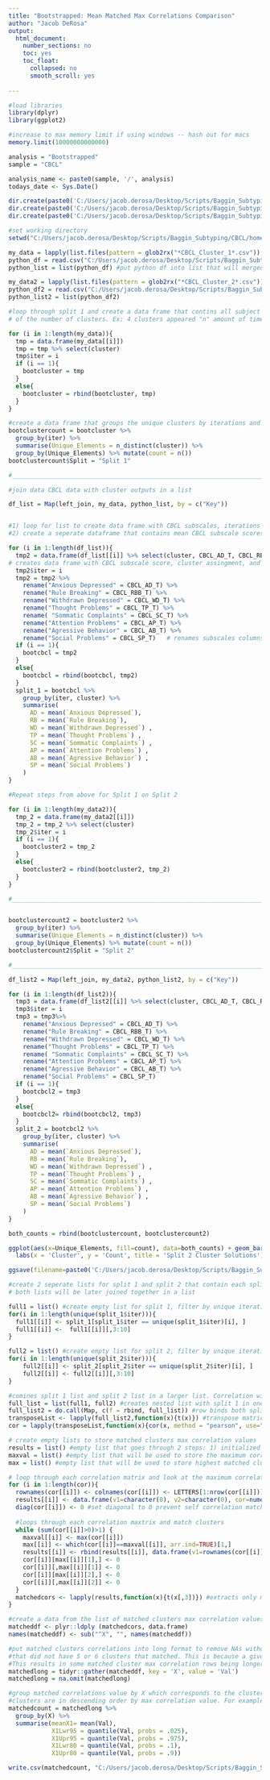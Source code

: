 ```yaml
---
title: "Bootstrapped: Mean Matched Max Correlations Comparison"
author: "Jacob DeRosa"
output:
  html_document:
    number_sections: no
    toc: yes
    toc_float:
      collapsed: no
      smooth_scroll: yes
      
---
```


```r

#load libraries 
library(dplyr)
library(ggplot2)

#increase to max memory limit if using windows -- hash out for macs
memory.limit(10000000000000) 

analysis = "Bootstrapped"
sample = "CBCL"

analysis_name <- paste0(sample, '/', analysis)
todays_date <- Sys.Date()

dir.create(paste0('C:/Users/jacob.derosa/Desktop/Scripts/Baggin_Subtyping/CBCL/plots/'))
dir.create(paste0('C:/Users/jacob.derosa/Desktop/Scripts/Baggin_Subtyping/CBCL/plots/',sample))
dir.create(paste0('C:/Users/jacob.derosa/Desktop/Scripts/Baggin_Subtyping/CBCL/plots/',sample,'/',analysis))
```

```r
#set working directory
setwd("C:/Users/jacob.derosa/Desktop/Scripts/Baggin_Subtyping/CBCL/home/jderosa/Documents/Baggin_Subtyping/Output/data/csv")
```

```r
my_data = lapply(list.files(pattern = glob2rx("*CBCL_Cluster_1*.csv")), read.csv, header = T, sep = ",") 
python_df = read.csv("C:/Users/jacob.derosa/Desktop/Scripts/Baggin_Subtyping/CBCL/Splits/CBCL_Split_1.csv", header = T, sep = ",") %>% rename(Key = X)
python_list = list(python_df) #put python df into list that will merged with sample split dfs 

my_data2 = lapply(list.files(pattern = glob2rx("*CBCL_Cluster_2*.csv")), read.csv, header = T, sep = ",")
python_df2 = read.csv("C:/Users/jacob.derosa/Desktop/Scripts/Baggin_Subtyping/CBCL/Splits/CBCL_Split_2.csv", header = T, sep = ",") %>% rename(Key = X) 
python_list2 = list(python_df2) 

```

```r

#loop through split 1 and create a data frame that contins all subject x clusters assignments. This will be used to determine the proportion of 
# of the number of clusters. Ex: 4 clusters appeared "n" amount of times out of 100 iterations.

for (i in 1:length(my_data)){    
  tmp = data.frame(my_data[[i]])          
  tmp = tmp %>% select(cluster)
  tmp$iter = i
  if (i == 1){
    bootcluster = tmp 
  }
  else{
    bootcluster = rbind(bootcluster, tmp) 
  }
}

#create a data frame that groups the unique clusters by iterations and counts the number of times that number of clusters was the result.
bootclustercount = bootcluster %>%
  group_by(iter) %>%         
  summarise(Unique_Elements = n_distinct(cluster)) %>%
  group_by(Unique_Elements) %>% mutate(count = n())
bootclustercount$Split = "Split 1"

#_____________________________________________________________________________________________________________________________________________________

#join data CBCL data with cluster outputs in a list

df_list = Map(left_join, my_data, python_list, by = c("Key"))


#1) loop for list to create data frame with CBCL subscales, iterations and cluster assingments. 
#2) create a seperate dataframe that contains mean CBCL subscale scores by cluster by louvain iteration. Will be used for max correlation matching

for (i in 1:length(df_list)){
  tmp2 = data.frame(df_list[[i]] %>% select(cluster, CBCL_AD_T, CBCL_RBB_T, CBCL_WD_T, CBCL_TP_T, CBCL_SC_T, CBCL_AP_T, CBCL_AB_T, CBCL_SP_T)) 
# creates data frame with CBCL subscale score, cluster assingment, and louvain iteration
  tmp2$iter = i
  tmp2 = tmp2 %>%
    rename("Anxious Depressed" = CBCL_AD_T) %>%
    rename("Rule Breaking" = CBCL_RBB_T) %>%
    rename("Withdrawn Depressed" = CBCL_WD_T) %>%
    rename("Thought Problems" = CBCL_TP_T) %>%
    rename( "Sommatic Complaints" = CBCL_SC_T) %>%
    rename("Attention Problems" = CBCL_AP_T) %>%
    rename("Agressive Behavior" = CBCL_AB_T) %>%
    rename("Social Problems" = CBCL_SP_T)   # renames subscales columns names with the actual name of subscale 
  if (i == 1){
    bootcbcl = tmp2
  }
  else{
    bootcbcl = rbind(bootcbcl, tmp2)
  }
  split_1 = bootcbcl %>%
    group_by(iter, cluster) %>%
    summarise(
      AD = mean(`Anxious Depressed`),
      RB = mean(`Rule Breaking`),
      WD = mean(`Withdrawn Depressed`) ,
      TP = mean(`Thought Problems`) ,
      SC = mean(`Sommatic Complaints`) ,
      AP = mean(`Attention Problems`) ,
      AB = mean(`Agressive Behavior`) ,
      SP = mean(`Social Problems`)
    )
}

```

```r

#Repeat steps from above for Split 1 on Split 2 

for (i in 1:length(my_data2)){
  tmp_2 = data.frame(my_data2[[i]])
  tmp_2 = tmp_2 %>% select(cluster)
  tmp_2$iter = i
  if (i == 1){
    bootcluster2 = tmp_2 
  }
  else{
    bootcluster2 = rbind(bootcluster2, tmp_2)
  }
}

#_____________________________________________________________________________________________________________________________________________________


bootclustercount2 = bootcluster2 %>%
  group_by(iter) %>%         
  summarise(Unique_Elements = n_distinct(cluster)) %>%
  group_by(Unique_Elements) %>% mutate(count = n())
bootclustercount2$Split = "Split 2"

#_____________________________________________________________________________________________________________________________________________________

df_list2 = Map(left_join, my_data2, python_list2, by = c("Key"))

for (i in 1:length(df_list2)){
  tmp3 = data.frame(df_list2[[i]] %>% select(cluster, CBCL_AD_T, CBCL_RBB_T, CBCL_WD_T, CBCL_TP_T, CBCL_SC_T, CBCL_AP_T, CBCL_AB_T, CBCL_SP_T)) 
  tmp3$iter = i
  tmp3 = tmp3%>%
    rename("Anxious Depressed" = CBCL_AD_T) %>%
    rename("Rule Breaking" = CBCL_RBB_T) %>%
    rename("Withdrawn Depressed" = CBCL_WD_T) %>%
    rename("Thought Problems" = CBCL_TP_T) %>%
    rename( "Sommatic Complaints" = CBCL_SC_T) %>%
    rename("Attention Problems" = CBCL_AP_T) %>%
    rename("Agressive Behavior" = CBCL_AB_T) %>%
    rename("Social Problems" = CBCL_SP_T)
  if (i == 1){
    bootcbcl2 = tmp3
  }
  else{
    bootcbcl2= rbind(bootcbcl2, tmp3)
  }
  split_2 = bootcbcl2 %>%
    group_by(iter, cluster) %>%
    summarise(
      AD = mean(`Anxious Depressed`),
      RB = mean(`Rule Breaking`),
      WD = mean(`Withdrawn Depressed`) ,
      TP = mean(`Thought Problems`) ,
      SC = mean(`Sommatic Complaints`) ,
      AP = mean(`Attention Problems`) ,
      AB = mean(`Agressive Behavior`) ,
      SP = mean(`Social Problems`)
    )
}


```

```r

both_counts = rbind(bootclustercount, bootclustercount2)

ggplot(aes(x=Unique_Elements, fill=count), data=both_counts) + geom_bar() +
  labs(x = 'Cluster', y = 'Count', title = 'Split 2 Cluster Solutions') + facet_wrap(~Split)

ggsave(filename=paste0('C:/Users/jacob.derosa/Desktop/Scripts/Baggin_Subtyping/CBCL/plots/', analysis_name, '/Bootstrapped_Cluster_Counts.png'))

```

```r

#create 2 seperate lists for split 1 and split 2 that contain each split's cluster's mean cbcl subscale scores by iterations 
# both lists will be later joined together in a list 

full1 = list() #create empty list for split 1, filter by unique iteration
for(i in 1:length(unique(split_1$iter))){
  full1[[i]] <- split_1[split_1$iter == unique(split_1$iter)[i], ]
  full1[[i]] <-  full1[[i]][,3:10]
}

full2 = list() #create empty list for split 2, filter by unique iteration
for(i in 1:length(unique(split_2$iter))){
    full2[[i]] <- split_2[split_2$iter == unique(split_2$iter)[i], ]
    full2[[i]] <- full2[[i]][,3:10]
}

#comines split 1 list and split 2 list in a larger list. Correlation will be calculated between split 1 iteration "n" and split 2 interation "n". 
full_list = list(full1, full2) #creates nested list with split 1 in one list and split 2 in another 
full_list2 = do.call(Map, c(f = rbind, full_list)) #row binds both split lists together by matching iteration. Creates cluster x subscale matrix with mean cbcl subscale scores by cluster for split 1 and split 2 
transposeList <- lapply(full_list2,function(x){t(x)}) #transpose matrices to create a subscale x cluster matrix that will used to calculate correlation matrix 
cor = lapply(transposeList,function(x){cor(x, method = "pearson", use="pairwise.complete.obs")}) #function to apply pearson correlation on each subscale x cluster matrix 


```

```r

# create empty lists to store matched clusters max correlation values 
results = list() #empty list that goes through 2 steps: 1) initialized to have 3 columns (Var 1 = cluster from split 1, Var 2 = cluster from split 2, Cor = max correlation value between the matched clusters)
maxval = list() #empty list that will be used to store the maximum correlation value at each step of the max correlation process 
max = list() #empty list that will be used to store highest matched cluster max correlation values after each iteration and turn their scores to 0 back in the correlation matrix once matched to the loop will match the next clusters by max correlation. 

# loop through each correlation matrix and look at the maximum correlation at each step. So the first step will not look only at the first row, but at the whole matrix
for (i in 1:length(cor)){
  rownames(cor[[i]]) <- colnames(cor[[i]]) <- LETTERS[1:nrow(cor[[i]])] #cluster rows are renamed to letter assingments that will be matched under Var 1 and Var2.
  results[[i]] <- data.frame(v1=character(0), v2=character(0), cor=numeric(0), stringsAsFactors=FALSE)
  diag(cor[[i]]) <- 0 #set diagonal to 0 prevent self correlation matching 
  
  #loops through each correlation maxtrix and match clusters  
  while (sum(cor[[i]]>0)>1) {
    maxval[[i]] <- max(cor[[i]]) 
    max[[i]] <- which(cor[[i]]==maxval[[i]], arr.ind=TRUE)[1,]
    results[[i]] <- rbind(results[[i]], data.frame(v1=rownames(cor[[i]])[max[[i]][1]], v2=colnames(cor[[i]])[max[[i]][2]], cor=maxval[[i]]))
    cor[[i]][max[[i]][1],] <- 0
    cor[[i]][,max[[i]][1]] <- 0
    cor[[i]][max[[i]][2],] <- 0
    cor[[i]][,max[[i]][2]] <- 0
  }
  matchedcors <- lapply(results,function(x){t(x[,3])}) #extracts only matched cluster's correlation value by for each results list that are in long form and transposes it to wide format  
}

```

```r

#create a data from the list of matched clusters max correlation values from the list and combines them by row into a data frame. Each row corresponds to a loubain iteration 
matcheddf <- plyr::ldply (matchedcors, data.frame)
names(matcheddf) <- sub("^X", "", names(matcheddf))

#put matched clusters correlations into long format to remove NAs without removing entire row. The purpose of removing NAs is because there are some matched correlations
#that did not have 5 or 6 clusters that matched. This is because a given sample split may have had 4 clusters while the other split had 5 - this results in only 4 clusters being matched. 
#This results in some matched cluster max correlation rows being longer than other and if NAs are omitted without turning the data frame into long format the entire rows values will be lost. 
matchedlong = tidyr::gather(matcheddf, key = 'X', value = 'Val') 
matchedlong = na.omit(matchedlong) 

#group matched correlations value by X which corresponds to the cluster, then calculate confidence intervals for max correlations by matched cluster. 
#clusters are in descending order by max correlation value. For example, cluster 1 is the highest max correlation value from the most similar cluster from the other split. 
matchedcount = matchedlong %>%
  group_by(X) %>%  
  summarise(meanX1= mean(Val),
            X1Lwr95 = quantile(Val, probs = .025),
            X1Upr95 = quantile(Val, probs = .975),
            X1Lwr80 = quantile(Val, probs = .1),
            X1Upr80 = quantile(Val, probs = .9))

write.csv(matchedcount, "C:/Users/jacob.derosa/Desktop/Scripts/Baggin_Subtyping/boot_matched.csv")
```
